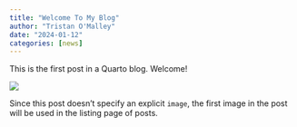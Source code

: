 ```yaml
---
title: "Welcome To My Blog"
author: "Tristan O'Malley"
date: "2024-01-12"
categories: [news]
---
```


This is the first post in a Quarto blog. Welcome!

![](thumbnail.jpg)

Since this post doesn't specify an explicit `image`, the first image in the post will be used in the listing page of posts.


